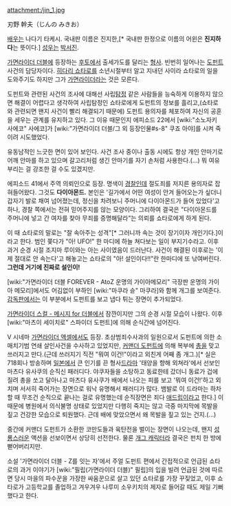 attachment:/jin_1.jpg

刃野 幹夫（じんの みきお） 

[[배우]]는 나다기 타케시. 국내판 이름은 진지한,[* 국내판 한정으로 이름의 어윈은 '''진지하다'''는 뜻이다.] [[성우]]는 [[박서진]].

[[가면라이더 더블]]에 등장하는 [[후토]]에서 출세가도를 달리는 [[형사]]. 빈번히 일어나는 [[도펀트]] 사건의 담당자이다. [[히다리 쇼타로]]를 소년시절부터 알고 지내던 사이라 쇼타로의 일을 도와주기도 하지만 그가 [[가면라이더]]라는 것은 모른다. 

도펀트와 관련된 사건의 조사에 대해선 사립[[탐정]] 같은 사람들을 능숙하게 이용하지 않으면 해결이 어렵다고 생각하여 사립탐정인 쇼타로에게 도펀트의 정보를 흘리고,(쇼타로와 관련되면 왠지 사건이 빨리 해결되기 때문에) 도펀트 용의자를 체포하여 자신의 공훈을 세우는 관계를 유지하고 있다. 그 이유 때문인지 에피소드 22에서 [wiki:"소노자키 사에코" 사에코]가 [wiki:"가면라이더 더블/그 외 등장인물#s-8" 쿠죠 아야]를 시켜 죽이려 시도했었다.

유동남적인 느긋한 면이 있어 보인다. 사건 조사 중이나 출동 시에도 항상 개인 안마기로 어깨 안마를 하고 있으며 갈고리처럼 생긴 안마기를 자기 손처럼 사용한다.(…) 뭐 여유 부리는 걸 강조한 걸 수도 있겠지만.

에피소드 41에서 주역 의뢰인으로 등장. 명색이 [[경찰]]인데 절도죄를 저지른 용의자로 잡혀들어왔다. 그것도 '''다이아몬드.''' 본인은 '길가에서 어떤 여성이 안겨 들어오는가 싶더니 갑자기 발로 채여 넘어졌는데, 정신을 차려보니 주머니에 다이아몬드가 들어 있었다'고 하나, 경찰 쪽에서는 전혀 믿어주지를 않는 모양이다. 그리하여 결국은 "다이아몬드를 주머니에 넣고 간 여자를 찾아 무죄를 증명해달라"는 의뢰를 쇼타로에게 하게 된다.

이 때 쇼타로의 말로는 "잘 속아주는 성격"[* 그러니까 속는 것이 장기이자 개인기다.]이라고 한다. 범인 쫒다가 "아! UFO!" 한 마디에 하늘 쳐다보는 일이 부지기수라고. 이후 과거 순경 시절 조지마 루이와는 아는 사이였음이 드러난다. 사건이 해결된 이후로는 '이제 절대로 안 속는다'고 해놓고는 쇼타로의 "아! 설인이다!!"란 한마디에 또 낚여버린다. '''그런데 거기에 진짜로 설인이!'''

[wiki:"가면라이더 더블 FOREVER - AtoZ 운명의 가이아메모리" 극장판 운명의 가이아 메모리]에서도 어김없이 부하인 [wiki:"마쿠라 슌" 마쿠라]와 함께 개그를 보여준다. [[감독판]]에서는 이 부분에서 도펀트를 보고 냅다 튀는 장면이 추가되었다.

[[가면라이더 스컬 - 메시지 for 더블]]에서 잠깐이지만 그의 순경 시절 모습이 나왔다. 이후 [wiki:"마츠이 세이치로" 스파이더 도펀트]에 의해 순식간에 넘어진다.

V 시네마 [[가면라이더 액셀]]에서도 등장. 초상범죄수사과의 일원으로서 도펀트에 의한 소매치기범 연쇄 살인사건을 수사하고 있었지만, [[커맨더 도펀트]]에 의해 복부에 [[총]]을 맞고 쓰러지고 만다.(근데 쓰러지기 직전 "뭐여 이건!"이라고 외친게 어째 좀 개그.)[* 실은 718회나 방송하며 [[일본]]에서 큰 인기를 끈 형사[[드라마]] '태양을 향해 외쳐라'에서 선보인 마츠다 유사쿠의 순직신 패러디다. 야쿠자들을 소탕하고 동료한테 갔더니 동료가 겁에 질려 총을 쏘고 달아나고 마츠다 유사쿠가 배에서 나오는 피를 보고 '뭐여 이건!'하고 외치며 서서히 죽어가는 장면으로 워낙 유명해서 패러디가 많다. 뱀발로 이 드라마는 하차할 때 무조건 순직으로 끝나는 걸로 유명했는데 순직장면은 죄다 [[애드립]]이라고 한다.] 이 때문에 병원에서 의식불명 상태로 있었지만 다행히 죽지는 않고 극중 마지막에 목발을 짚고 건강한 모습으로 퇴원했다. 근데 배에 맞았으면서 왜 목발을 짚고 있는 건지.(…)

중간에 커맨더 도펀트가 소환한 코만도들과 육탄전을 벌이는 장면이 나오는데, 왠지 [[성룡]]스러운 액션을 선보이면서 상당히 선전한다. 물론 [[개그 캐릭터]]라 결국은 펀치 한 방에 뻗어버리지만.

소설 '가면라이더 더블 - Z를 잇는 자'에서 주얼 도펀트 편에서 간접적으로 언급된 쇼타로의 과거 이야기가 [wiki:"필립(가면라이더 더블)" 필립]의 입을 빌려 언급된 것에 따르면 당시 마을의 파수꾼을 가장한 싸움꾼으로 살고 있던 쇼타로를 가장 꾸짖었고, 이후 쇼타로가 고등학교를 졸업하고 겨우겨우 나루미 소우키치의 제자로 들어갈 때도 제일 기뻐했다고 한다.

